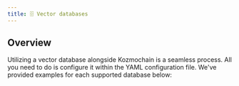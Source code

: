 ```yaml
---
title: 🗄️ Vector databases
---
```


## Overview

Utilizing a vector database alongside Kozmochain is a seamless process. All you need to do is configure it within the YAML configuration file. We've provided examples for each supported database below:

<CardGroup cols={4}>
  <Card title="ChromaDB" href="#chromadb"></Card>
  <Card title="Elasticsearch" href="#elasticsearch"></Card>
  <Card title="OpenSearch" href="#opensearch"></Card>
  <Card title="Zilliz" href="#zilliz"></Card>
  <Card title="LanceDB" href="#lancedb"></Card>
  <Card title="Pinecone" href="#pinecone"></Card>
  <Card title="Qdrant" href="#qdrant"></Card>
  <Card title="Weaviate" href="#weaviate"></Card>
</CardGroup>

<Snippet file="missing-vector-db-tip.mdx" />
